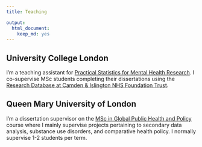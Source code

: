 ```yaml
---
title: Teaching

output:
  html_document:
    keep_md: yes
---
```

## University College London
I'm a teaching assistant for [Practical Statistics for Mental Health Research](https://www.ucl.ac.uk/module-catalogue/modules/practical-statistics-for-mental-health-research/PSBS0008). I co-supervise MSc students completing their dissertations using the [Research Database at Camden & Islington NHS Foundation Trust](https://www.candi.nhs.uk/health-professionals/research/ci-research-database).  

## Queen Mary University of London
I'm a dissertation supervisor on the [MSc in Global Public Health and Policy](https://www.qmul.ac.uk/postgraduate/taught/coursefinder/courses/global-public-health-and-policy-msc) course where I mainly supervise projects pertaining to secondary data analysis, substance use disorders, and comparative health policy. I normally supervise 1-2 students per term.  
